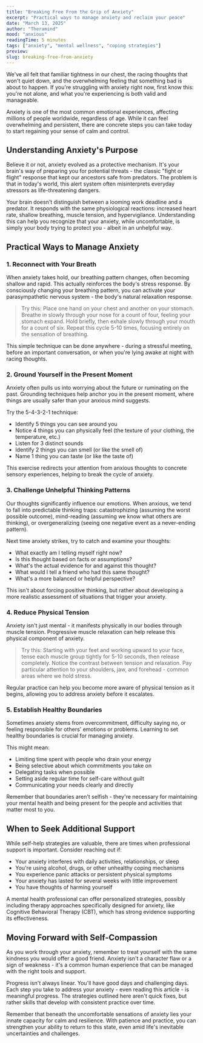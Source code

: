 ```yaml
---
title: "Breaking Free From the Grip of Anxiety"
excerpt: "Practical ways to manage anxiety and reclaim your peace"
date: "March 13, 2025"
author: "Theramind"
mood: "anxious"
readingTime: 5 minutes
tags: ["anxiety", "mental wellness", "coping strategies"]
preview:
slug: breaking-free-from-anxiety
---
```


We've all felt that familiar tightness in our chest, the racing thoughts that won't quiet down, and the overwhelming feeling that something bad is about to happen. If you're struggling with anxiety right now, first know this: you're not alone, and what you're experiencing is both valid and manageable.

Anxiety is one of the most common emotional experiences, affecting millions of people worldwide, regardless of age. While it can feel overwhelming and persistent, there are concrete steps you can take today to start regaining your sense of calm and control.

## Understanding Anxiety's Purpose

Believe it or not, anxiety evolved as a protective mechanism. It's your brain's way of preparing you for potential threats - the classic "fight or flight" response that kept our ancestors safe from predators. The problem is that in today's world, this alert system often misinterprets everyday stressors as life-threatening dangers.

Your brain doesn't distinguish between a looming work deadline and a predator. It responds with the same physiological reactions: increased heart rate, shallow breathing, muscle tension, and hypervigilance. Understanding this can help you recognize that your anxiety, while uncomfortable, is simply your body trying to protect you - albeit in an unhelpful way.

## Practical Ways to Manage Anxiety

### 1. Reconnect with Your Breath

When anxiety takes hold, our breathing pattern changes, often becoming shallow and rapid. This actually reinforces the body's stress response. By consciously changing your breathing pattern, you can activate your parasympathetic nervous system - the body's natural relaxation response.

> Try this: Place one hand on your chest and another on your stomach. Breathe in slowly through your nose for a count of four, feeling your stomach expand. Hold briefly, then exhale slowly through your mouth for a count of six. Repeat this cycle 5-10 times, focusing entirely on the sensation of breathing.

This simple technique can be done anywhere - during a stressful meeting, before an important conversation, or when you're lying awake at night with racing thoughts.

### 2. Ground Yourself in the Present Moment

Anxiety often pulls us into worrying about the future or ruminating on the past. Grounding techniques help anchor you in the present moment, where things are usually safer than your anxious mind suggests.

Try the 5-4-3-2-1 technique:

- Identify 5 things you can see around you
- Notice 4 things you can physically feel (the texture of your clothing, the temperature, etc.)
- Listen for 3 distinct sounds
- Identify 2 things you can smell (or like the smell of)
- Name 1 thing you can taste (or like the taste of)

This exercise redirects your attention from anxious thoughts to concrete sensory experiences, helping to break the cycle of anxiety.

### 3. Challenge Unhelpful Thinking Patterns

Our thoughts significantly influence our emotions. When anxious, we tend to fall into predictable thinking traps: catastrophizing (assuming the worst possible outcome), mind-reading (assuming we know what others are thinking), or overgeneralizing (seeing one negative event as a never-ending pattern).

Next time anxiety strikes, try to catch and examine your thoughts:

- What exactly am I telling myself right now?
- Is this thought based on facts or assumptions?
- What's the actual evidence for and against this thought?
- What would I tell a friend who had this same thought?
- What's a more balanced or helpful perspective?

This isn't about forcing positive thinking, but rather about developing a more realistic assessment of situations that trigger your anxiety.

### 4. Reduce Physical Tension

Anxiety isn't just mental - it manifests physically in our bodies through muscle tension. Progressive muscle relaxation can help release this physical component of anxiety.

> Try this: Starting with your feet and working upward to your face, tense each muscle group tightly for 5-10 seconds, then release completely. Notice the contrast between tension and relaxation. Pay particular attention to your shoulders, jaw, and forehead - common areas where we hold stress.

Regular practice can help you become more aware of physical tension as it begins, allowing you to address anxiety before it escalates.

### 5. Establish Healthy Boundaries

Sometimes anxiety stems from overcommitment, difficulty saying no, or feeling responsible for others' emotions or problems. Learning to set healthy boundaries is crucial for managing anxiety.

This might mean:

- Limiting time spent with people who drain your energy
- Being selective about which commitments you take on
- Delegating tasks when possible
- Setting aside regular time for self-care without guilt
- Communicating your needs clearly and directly

Remember that boundaries aren't selfish - they're necessary for maintaining your mental health and being present for the people and activities that matter most to you.

## When to Seek Additional Support

While self-help strategies are valuable, there are times when professional support is important. Consider reaching out if:

- Your anxiety interferes with daily activities, relationships, or sleep
- You're using alcohol, drugs, or other unhealthy coping mechanisms
- You experience panic attacks or persistent physical symptoms
- Your anxiety has lasted for several weeks with little improvement
- You have thoughts of harming yourself

A mental health professional can offer personalized strategies, possibly including therapy approaches specifically designed for anxiety, like Cognitive Behavioral Therapy (CBT), which has strong evidence supporting its effectiveness.

## Moving Forward with Self-Compassion

As you work through your anxiety, remember to treat yourself with the same kindness you would offer a good friend. Anxiety isn't a character flaw or a sign of weakness - it's a common human experience that can be managed with the right tools and support.

Progress isn't always linear. You'll have good days and challenging days. Each step you take to address your anxiety - even reading this article - is meaningful progress. The strategies outlined here aren't quick fixes, but rather skills that develop with consistent practice over time.

Remember that beneath the uncomfortable sensations of anxiety lies your innate capacity for calm and resilience. With patience and practice, you can strengthen your ability to return to this state, even amid life's inevitable uncertainties and challenges.
